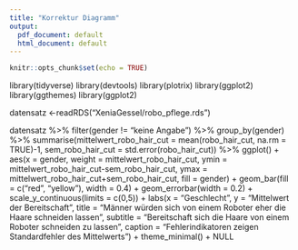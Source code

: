 ```yaml
---
title: "Korrektur Diagramm"
output:
  pdf_document: default
  html_document: default
---
```


```r
knitr::opts_chunk$set(echo = TRUE)
```
library(tidyverse)
library(devtools)
library(plotrix)
library(ggplot2)
library(ggthemes)
library(ggplot2)


datensatz <-readRDS("XeniaGessel/robo_pflege.rds")

datensatz %>% 
  filter(gender != "keine Angabe") %>% 
  group_by(gender) %>% 
  summarise(mittelwert_robo_hair_cut = mean(robo_hair_cut, na.rm = TRUE)-1, sem_robo_hair_cut = std.error(robo_hair_cut)) %>% 
ggplot() +
 aes(x = gender, weight = mittelwert_robo_hair_cut, ymin = mittelwert_robo_hair_cut-sem_robo_hair_cut, ymax = mittelwert_robo_hair_cut+sem_robo_hair_cut, fill = gender) +
 geom_bar(fill = c("red", "yellow"), width = 0.4) +
 geom_errorbar(width = 0.2) +
 scale_y_continuous(limits = c(0,5)) +
 labs(x = "Geschlecht", 
      y = "Mittelwert der Bereitschaft", 
      title = "Männer würden sich von einem Roboter eher die Haare schneiden lassen", 
      subtitle = "Bereitschaft sich die Haare von einem Roboter schneiden zu lassen", 
      caption = "Fehlerindikatoren zeigen Standardfehler des Mittelwerts") +
 theme_minimal() +
 NULL


